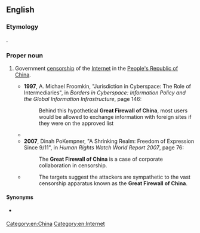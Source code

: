 ==English==
{{wikipedia|Internet censorship in the People's Republic of China}}

===Etymology===
{{blend|en|Great Wall of China|firewall}}.

===Proper noun===
{{en-proper-noun|head=the [[great|Great]] [[firewall|Firewall]] [[of]] [[China]]}}

# {{lb|en|originally|jocular|pejorative}} Government [[censorship]] of the [[Internet]] in the [[People's Republic of China]].
#* '''1997''', A. Michael Froomkin, "Jurisdiction in Cyberspace: The Role of Intermediaries", in ''Borders in Cyberspace: Information Policy and the Global Information Infrastructure'', page 146:
#*: Behind this hypothetical '''Great Firewall of China''', most users would be allowed to exchange information with foreign sites if they were on the approved list
#* {{quote-text|en|year=2001|author=Greg Walton|title=China's Golden Shield: Corporations and the Development of Surveillance Technology in the People's Republic of China|page=5|passage=The "'''Great Firewall of China'''" is failing, largely due to the increased volume of Internet traffic in China.}}
#* '''2007''', Dinah PoKempner, "A Shrinking Realm: Freedom of Expression Since 9/11", in ''Human Rights Watch World Report 2007'', page 76:
#*: The '''Great Firewall of China''' is a case of corporate collaboration in censorship.
#* {{quote-web|en|date=2015-03-31|title=Massive denial-of-service attack on GitHub tied to Chinese government|first=Dan|last=Goodin|site={{w|Ars Technica}}|url=http://arstechnica.com/security/2015/03/massive-denial-of-service-attack-on-github-tied-to-chinese-government/|accessdate=2015-04-01}}
#*: The targets suggest the attackers are sympathetic to the vast censorship apparatus known as the '''Great Firewall of China'''.

====Synonyms====
* {{qualifier|abbreviation}} {{l|en|GFW}}

[[Category:en:China]]
[[Category:en:Internet]]